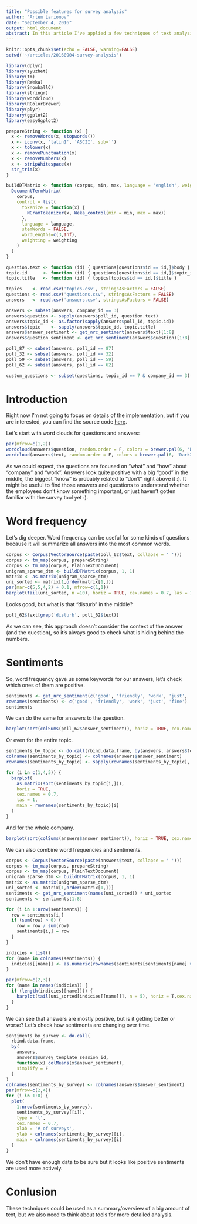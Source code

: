 ```yaml
---
title: "Possible features for survey analysis"
author: "Artem Larionov"
date: "September 4, 2016"
output: html_document
abstract: In this article I've applied a few techniques of text analysis to see which ones would be useful to analyze surveys.
---
```


```r
knitr::opts_chunk$set(echo = FALSE, warning=FALSE)
setwd('~/articles/20160904-survey-analysis')

library(dplyr)
library(syuzhet)
library(tm)
library(RWeka)
library(SnowballC)  
library(stringr)
library(wordcloud)
library(RColorBrewer)
library(plyr)
library(ggplot2)
library(easyGgplot2)

prepareString <- function (x) {
  x <- removeWords(x, stopwords())
  x <- iconv(x, 'latin1', 'ASCII', sub='')
  x <- tolower(x)
  x <- removePunctuation(x)
  x <- removeNumbers(x)
  x <- stripWhitespace(x)
  str_trim(x)
}

buildDTMatrix <- function (corpus, min, max, language = 'english', weighting = weightTf) {
  DocumentTermMatrix(
    corpus, 
    control = list(
      tokenize = function(x) {
        NGramTokenizer(x, Weka_control(min = min, max = max))
      },
      language = language,
      stemWords = FALSE,
      wordLengths=c(3,Inf),
      weighting = weighting
    )
  )
}

question.text <- function (id) { questions[questions$id == id,]$body }
topic.id      <- function (id) { questions[questions$id == id,]$topic_id }
topic.title   <- function (id) { topics[topics$id == id,]$title } 

topics    <- read.csv('topics.csv', stringsAsFactors = FALSE)
questions <- read.csv('questions.csv', stringsAsFactors = FALSE) 
answers   <- read.csv('answers.csv', stringsAsFactors = FALSE)

answers <- subset(answers, company_id == 3)
answers$question <- sapply(answers$poll_id, question.text)
answers$topic_id <- as.factor(sapply(answers$poll_id, topic.id))
answers$topic    <- sapply(answers$topic_id, topic.title)
answers$answer_sentiment <- get_nrc_sentiment(answers$text)[1:8]
answers$question_sentiment <- get_nrc_sentiment(answers$question)[1:8]

poll_87 <- subset(answers, poll_id == 87)
poll_32 <- subset(answers, poll_id == 32)
poll_59 <- subset(answers, poll_id == 59)
poll_62 <- subset(answers, poll_id == 62)

custom_questions <- subset(questions, topic_id == 7 & company_id == 3)
```

# Introduction

Right now I'm not going to focus on details of the implementation, but if you are interested, you can find the source code [here](https://github.com/alarionov/articles/blob/gh-pages/20160904-survey-analysis/20160904-survey-analysis.Rmd).

Let's start with word clouds for questions and answers:

```r
par(mfrow=c(1,2))
wordcloud(answers$question, random.order = F, colors = brewer.pal(6, 'Dark2'), main = 'Word Cloud for Questions')
wordcloud(answers$text, random.order = F, colors = brewer.pal(6, 'Dark2'), main = 'Word Cloud for Answers')
```

As we could expect, the questions are focused on "what" and "how" about "company" and "work".
Answers look quite positive with a big "good" in the middle, the biggest "know" is probably related to "don't" right above it :). It might be useful to find those answers and questions to understand whether the employees don't know something important, or just haven't gotten familiar with the survey tool yet :). 

# Word frequency

Let's dig deeper. Word frequency can be useful for some kinds of questions because it will summarize all answers into the most common words.

```r
corpus <- Corpus(VectorSource(paste(poll_62$text, collapse = ' ')))
corpus <- tm_map(corpus, prepareString)
corpus <- tm_map(corpus, PlainTextDocument)
unigram_sparse_dtm <- buildDTMatrix(corpus, 1, 1)
matrix <- as.matrix(unigram_sparse_dtm)
uni_sorted <- matrix[1,order(matrix[1,])]
par(mar=c(5,5,4,2) + 0.1, mfrow=c(1,1))
barplot(tail(uni_sorted, n =10), horiz = TRUE, cex.names = 0.7, las = 1, main = questions[questions$id == 62,]$body)
```

Looks good, but what is that "disturb" in the middle?

```r
poll_62$text[grep('disturb', poll_62$text)]
```

As we can see, this approach doesn't consider the context of the answer (and the question), so it's always good to check what is hiding behind the numbers. 

# Sentiments

So, word frequency gave us some keywords for our answers, let's check which ones of them are positive.

```r
sentiments <- get_nrc_sentiment(c('good', 'friendly', 'work', 'just', 'fine'))[9:10]
rownames(sentiments) <- c('good', 'friendly', 'work', 'just', 'fine')
sentiments
```

We can do the same for answers to the question.

```r
barplot(sort(colSums(poll_62$answer_sentiment)), horiz = TRUE, cex.names = 0.7, las = 1, main= questions[questions$id == 62,]$body)
```

Or even for the entire topic.

```r
sentiments_by_topic <- do.call(rbind.data.frame, by(answers, answers$topic_id, function(x) colSums(x$answer_sentiment), simplify = F))
colnames(sentiments_by_topic) <- colnames(answers$answer_sentiment)
rownames(sentiments_by_topic) <- sapply(rownames(sentiments_by_topic), topic.title)

for (i in c(1,4,5)) {
  barplot(
    as.matrix(sort(sentiments_by_topic[i,])), 
    horiz = TRUE, 
    cex.names = 0.7, 
    las = 1, 
    main = rownames(sentiments_by_topic)[i]
  )
}
```

And for the whole company.

```r
barplot(sort(colSums(answers$answer_sentiment)), horiz = TRUE, cex.names = 0.7, las = 1, main="Commulative sentiments for all answers")
```

We can also combine word frequencies and sentiments.

```r
corpus <- Corpus(VectorSource(paste(answers$text, collapse = ' ')))
corpus <- tm_map(corpus, prepareString)
corpus <- tm_map(corpus, PlainTextDocument)
unigram_sparse_dtm <- buildDTMatrix(corpus, 1, 1)
matrix <- as.matrix(unigram_sparse_dtm)
uni_sorted <- matrix[1,order(matrix[1,])]
sentiments <- get_nrc_sentiment(names(uni_sorted)) * uni_sorted
sentiments <- sentiments[1:8]

for (i in 1:nrow(sentiments)) {
  row = sentiments[i,]
  if (sum(row) > 0) {
    row = row / sum(row)
    sentiments[i,] = row 
  }
}

indicies = list()
for (name in colnames(sentiments)) {
  indicies[[name]] <- as.numeric(rownames(sentiments[sentiments[name] >= 0.5,]))
}

par(mfrow=c(2,3))
for (name in names(indicies)) {
  if (length(indicies[[name]])) {
    barplot(tail(uni_sorted[indicies[[name]]], n = 5), horiz = T,cex.names = 0.7, las = 1, main = name)
  }
}
```

We can see that answers are mostly positive, but is it getting better or worse?
Let's check how sentiments are changing over time.

```r
sentiments_by_survey <- do.call(
  rbind.data.frame, 
  by(
    answers, 
    answers$survey_template_session_id, 
    function(x) colMeans(x$answer_sentiment), 
    simplify = F
  )
)
colnames(sentiments_by_survey) <- colnames(answers$answer_sentiment)
par(mfrow=c(2,4))
for (i in 1:8) {
  plot(
    1:nrow(sentiments_by_survey),
    sentiments_by_survey[[i]], 
    type = 'l',
    cex.names = 0.7,
    xlab = '# of surveys',
    ylab = colnames(sentiments_by_survey)[i],
    main = colnames(sentiments_by_survey)[i]
  )
}
```

We don't have enough data to be sure but it looks like positive sentiments are used more actively.

# Conlusion

These techniques could be used as a summary/overview of а big amount of text, but we also need to think about tools for more detailed analysis.